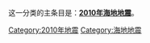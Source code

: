 这一分类的主条目是：'''[[2010年海地地震|2010年海地地震]]'''。
{{Commonscat|2010 Haiti earthquake}}

[[Category:2010年地震|Category:2010年地震]]
[[Category:海地地震|Category:海地地震]]